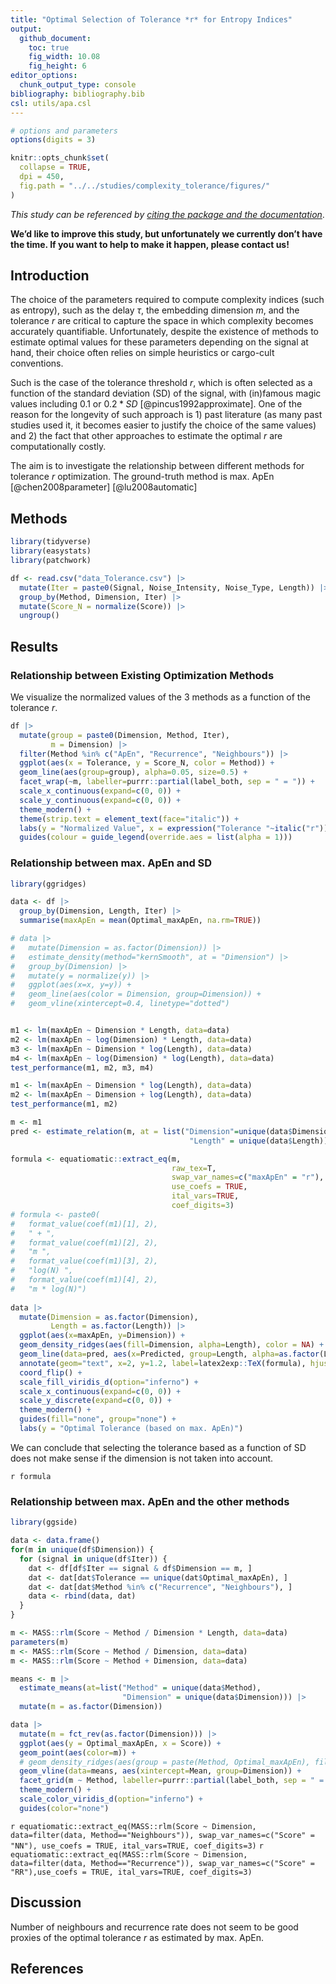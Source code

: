 ```yaml
---
title: "Optimal Selection of Tolerance *r* for Entropy Indices"
output:
  github_document:
    toc: true
    fig_width: 10.08
    fig_height: 6
editor_options:
  chunk_output_type: console
bibliography: bibliography.bib
csl: utils/apa.csl
---
```


```r
# options and parameters
options(digits = 3)

knitr::opts_chunk$set(
  collapse = TRUE,
  dpi = 450,
  fig.path = "../../studies/complexity_tolerance/figures/"
)
```



*This study can be referenced by* [*citing the package and the documentation*](https://neuropsychology.github.io/NeuroKit/cite_us.html).

**We'd like to improve this study, but unfortunately we currently don't have the time. If you want to help to make it happen, please contact us!**





## Introduction

The choice of the parameters required to compute complexity indices (such as entropy), such as the delay $\tau$, the embedding dimension *m*, and the tolerance *r* are critical to capture the space in which complexity becomes accurately quantifiable. Unfortunately, despite the existence of methods to estimate optimal values for these parameters depending on the signal at hand, their choice often relies on simple heuristics or cargo-cult conventions.

Such is the case of the tolerance threshold *r*, which is often selected as a function of the standard deviation (SD) of the signal, with (in)famous magic values including $0.1$ or $0.2*SD$ [@pincus1992approximate]. One of the reason for the longevity of such approach is 1) past literature (as many past studies used it, it becomes easier to justify the choice of the same values) and 2) the fact that other approaches to estimate the optimal *r* are computationally costly.

The aim is to investigate the relationship between different methods for tolerance *r* optimization. The ground-truth method is max. ApEn [@chen2008parameter] [@lu2008automatic]


## Methods

```r
library(tidyverse)
library(easystats)
library(patchwork)

df <- read.csv("data_Tolerance.csv") |> 
  mutate(Iter = paste0(Signal, Noise_Intensity, Noise_Type, Length)) |> 
  group_by(Method, Dimension, Iter) |> 
  mutate(Score_N = normalize(Score)) |> 
  ungroup()
```

## Results

### Relationship between Existing Optimization Methods

We visualize the normalized values of the 3 methods as a function of the tolerance *r*.

```r
df |> 
  mutate(group = paste0(Dimension, Method, Iter),
         m = Dimension) |> 
  filter(Method %in% c("ApEn", "Recurrence", "Neighbours")) |> 
  ggplot(aes(x = Tolerance, y = Score_N, color = Method)) +
  geom_line(aes(group=group), alpha=0.05, size=0.5) +
  facet_wrap(~m, labeller=purrr::partial(label_both, sep = " = ")) +
  scale_x_continuous(expand=c(0, 0)) +
  scale_y_continuous(expand=c(0, 0)) +
  theme_modern() + 
  theme(strip.text = element_text(face="italic")) +
  labs(y = "Normalized Value", x = expression("Tolerance "~italic("r"))) +
  guides(colour = guide_legend(override.aes = list(alpha = 1)))
```



### Relationship between max. ApEn and SD 

```r
library(ggridges)

data <- df |> 
  group_by(Dimension, Length, Iter) |> 
  summarise(maxApEn = mean(Optimal_maxApEn, na.rm=TRUE)) 

# data |> 
#   mutate(Dimension = as.factor(Dimension)) |> 
#   estimate_density(method="kernSmooth", at = "Dimension") |> 
#   group_by(Dimension) |> 
#   mutate(y = normalize(y)) |> 
#   ggplot(aes(x=x, y=y)) +
#   geom_line(aes(color = Dimension, group=Dimension)) +
#   geom_vline(xintercept=0.4, linetype="dotted")


m1 <- lm(maxApEn ~ Dimension * Length, data=data)
m2 <- lm(maxApEn ~ log(Dimension) * Length, data=data)
m3 <- lm(maxApEn ~ Dimension * log(Length), data=data)
m4 <- lm(maxApEn ~ log(Dimension) * log(Length), data=data)
test_performance(m1, m2, m3, m4)

m1 <- lm(maxApEn ~ Dimension * log(Length), data=data)
m2 <- lm(maxApEn ~ Dimension + log(Length), data=data)
test_performance(m1, m2)

m <- m1
pred <- estimate_relation(m, at = list("Dimension"=unique(data$Dimension),
                                        "Length" = unique(data$Length)))

formula <- equatiomatic::extract_eq(m, 
                                    raw_tex=T, 
                                    swap_var_names=c("maxApEn" = "r"),
                                    use_coefs = TRUE, 
                                    ital_vars=TRUE, 
                                    coef_digits=3)
# formula <- paste0(
#   format_value(coef(m1)[1], 2),
#   " + ", 
#   format_value(coef(m1)[2], 2),
#   "m ",
#   format_value(coef(m1)[3], 2),
#   "log(N) ",
#   format_value(coef(m1)[4], 2),
#   "m * log(N)")
  
data |> 
  mutate(Dimension = as.factor(Dimension),
         Length = as.factor(Length)) |> 
  ggplot(aes(x=maxApEn, y=Dimension)) +
  geom_density_ridges(aes(fill=Dimension, alpha=Length), color = NA) + 
  geom_line(data=pred, aes(x=Predicted, group=Length, alpha=as.factor(Length)), color="red", size=1, show.legend=FALSE) +
  annotate(geom="text", x=2, y=1.2, label=latex2exp::TeX(formula), hjust=0, color="red") +
  coord_flip() +
  scale_fill_viridis_d(option="inferno") +
  scale_x_continuous(expand=c(0, 0)) +
  scale_y_discrete(expand=c(0, 0)) +
  theme_modern() +
  guides(fill="none", group="none") +
  labs(y = "Optimal Tolerance (based on max. ApEn)")
```
We can conclude that selecting the tolerance based as a function of SD does not make sense if the dimension is not taken into account. 

`r formula`


### Relationship between max. ApEn and the other methods

```r
library(ggside)

data <- data.frame()
for(m in unique(df$Dimension)) {
  for (signal in unique(df$Iter)) {
    dat <- df[df$Iter == signal & df$Dimension == m, ]
    dat <- dat[dat$Tolerance == unique(dat$Optimal_maxApEn), ]
    dat <- dat[dat$Method %in% c("Recurrence", "Neighbours"), ]
    data <- rbind(data, dat)
  }
}

m <- MASS::rlm(Score ~ Method / Dimension * Length, data=data) 
parameters(m)
m <- MASS::rlm(Score ~ Method / Dimension, data=data) 
m <- MASS::rlm(Score ~ Method + Dimension, data=data) 

means <- m |> 
  estimate_means(at=list("Method" = unique(data$Method), 
                         "Dimension" = unique(data$Dimension))) |> 
  mutate(m = as.factor(Dimension))

data |> 
  mutate(m = fct_rev(as.factor(Dimension))) |>
  ggplot(aes(y = Optimal_maxApEn, x = Score)) +
  geom_point(aes(color=m)) +
  # geom_density_ridges(aes(group = paste(Method, Optimal_maxApEn), fill=Method)) +
  geom_vline(data=means, aes(xintercept=Mean, group=Dimension)) +
  facet_grid(m ~ Method, labeller=purrr::partial(label_both, sep = " = ")) +
  theme_modern() +
  scale_color_viridis_d(option="inferno") +
  guides(color="none")
```

`r equatiomatic::extract_eq(MASS::rlm(Score ~ Dimension, data=filter(data, Method=="Neighbours")), swap_var_names=c("Score" = "NN"), use_coefs = TRUE, ital_vars=TRUE, coef_digits=3)`
`r equatiomatic::extract_eq(MASS::rlm(Score ~ Dimension, data=filter(data, Method=="Recurrence")), swap_var_names=c("Score" = "RR"),use_coefs = TRUE, ital_vars=TRUE, coef_digits=3)`

## Discussion

Number of neighbours and recurrence rate does not seem to be good proxies of the optimal tolerance *r* as estimated by max. ApEn. 



## References
